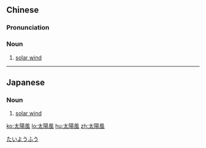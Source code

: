 {{also|太阳风}}
==Chinese==
{{zh-forms|s=太阳风|type=21}}

===Pronunciation===
{{zh-pron
|m=tàiyángfēng
|c=taai3 joeng4 fung1
|cat=n
}}

===Noun===
{{zh-noun}}

# [[solar wind]]

----

==Japanese==
{{ja-kanjitab|たい|よう|ふう|yomi=o}}

===Noun===
{{ja-noun|たいようふう}}

# [[solar wind]]

[[Category:ja:Astronomy|たいようふう]]

[[ko:太陽風]]
[[lo:太陽風]]
[[hu:太陽風]]
[[zh:太陽風]]